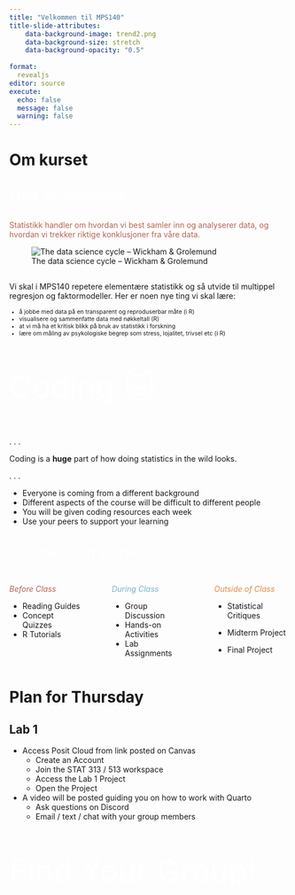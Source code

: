 ```yaml
---
title: "Velkommen til MPS140"
title-slide-attributes:
    data-background-image: trend2.png
    data-background-size: stretch
    data-background-opacity: "0.5"
    
format: 
  revealjs
editor: source
execute: 
  echo: false
  message: false
  warning: false
---
```


# Om  kurset

## 

::: {style="font-size: 2em; color: #FFFFFF;"}
Hva er statistikk?
:::

::: {style="color: #b76352;"}
Statistikk handler om hvordan vi best samler inn og analyserer data, og hvordan vi trekker riktige konklusjoner fra våre data. 
:::


![The data science cycle -- Wickham & Grolemund](../images/transform.png)

## 

Vi skal i MPS140 repetere elementære statistikk og så utvide til multippel regresjon og faktormodeller. Her er noen nye ting vi skal lære: 


::: {style="font-size: 0.75em;"}
-   å jobbe med data på en transparent og reproduserbar måte (i R)
-   visualisere og sammenfatte data med nøkkeltall (R)
-   at vi må ha et kritisk blikk på bruk av statistikk i forskning
-   lære om måling av psykologiske begrep som stress, lojalitet, trivsel etc (i R)
:::

## 

::: {style="font-size: 4em; color: #FFFFFF;"}
Coding 🙀
:::

. . .

Coding is a **huge** part of how doing statistics in the wild looks.

. . .

-   Everyone is coming from a different background
-   Different aspects of the course will be difficult to different people
-   You will be given coding resources each week
-   Use your peers to support your learning

## 

::: {style="font-size: 2em; color: #FFFFFF;"}
Course Components
:::

::: columns
::: {.column width="30%"}
::: {style="color: #b76352;"}
*Before Class*
:::

-   Reading Guides
-   Concept Quizzes
-   R Tutorials
:::

::: {.column width="2%"}
:::

::: {.column width="30%"}
::: {style="color: #76b5c5;"}
*During Class*
:::

-   Group Discussion
-   Hands-on Activities
-   Lab Assignments
:::

::: {.column width="2%"}
:::

::: {.column width="30%"}
::: {style="color: #e28743;"}
*Outside of Class*
:::

-   Statistical Critiques

-   Midterm Project

-   Final Project
:::
:::

##  {background-color="#B6CADA"}

<!-- ::: {style="font-size: 2em; color: #000000;"} -->
<!-- Specifications Based Grading -->
<!-- ::: -->

<!-- ![](images/four_pillars.png) -->

<!-- . . . -->

<!-- ::: {style="color: #000000;"} -->
<!-- Everyone is capable of earning an A! -->
<!-- ::: -->

<!-- ##  {background-color="#B6CADA"} -->

<!-- ::: {style="font-size: 2em; color: #000000;"} -->
<!-- How Smart are You? -->
<!-- ::: -->

<!-- ::: columns -->
<!-- ::: {.column width="30%"} -->
<!-- (2 minutes) -->

<!-- -   Write two *criteria* would you use to *rank* yourself compared to everyone else in this class -->
<!-- ::: -->

<!-- ::: {.column width="2%"} -->
<!-- ::: -->

<!-- ::: {.column width="30%"} -->
<!-- (3 minutes) -->

<!-- -   Talk with the person on your right about the criteria you proposed -->
<!-- ::: -->

<!-- ::: {.column width="2%"} -->
<!-- ::: -->

<!-- ::: {.column width="30%"} -->
<!-- (5 minutes) -->

<!-- -   Share out -->
<!-- -   Person with most vowels in name should be prepared to share! -->
<!-- ::: -->
<!-- ::: -->

<!-- ##  -->

<!-- ::: {style="font-size: 2em; color: #FFFFFF;"} -->
<!-- Cooperative Learning -->
<!-- ::: -->

<!-- is a structured form of small-group learning -->

<!-- . . . -->

<!-- </br> -->

<!-- ::: {style="font-size: 0.85em;"} -->
<!-- -   Roles relate to **how** the work should be done -->
<!--     -   Roles **are not** about breaking up the work intellectually -->
<!-- -   Roles allow each person to contribute to the group in significant ways -->
<!--     -   Each person's participation is necessary to complete the task -->
<!-- ::: -->

<!-- ##  {background-color="#B6CADA"} -->

<!-- ::: {style="font-size: 3em; color: #000000;"} -->
<!-- Group Norms -->
<!-- ::: -->

<!-- ::: columns -->
<!-- ::: {.column width="45%"} -->
<!-- -   Zero tolerance for: racism, sexism, homophobia, transphobia, ageism, ableism -->

<!-- -   Respect one another -->

<!-- -   Intent and impact *both* matter -->
<!-- ::: -->

<!-- ::: {.column width="5%"} -->
<!-- ::: -->

<!-- ::: {.column width="45%"} -->
<!-- -   Non-judgmental -->

<!-- -   Take space, make space -->

<!-- -   Embrace discomfort -->

<!-- -   Make decisions by consensus -->
<!-- ::: -->
<!-- ::: -->

<!-- ##  -->

<!-- ::: {style="font-size: 2em; color: #FFFFFF;"} -->
<!-- How We Learn Together -->
<!-- ::: -->

<!-- ::: columns -->
<!-- ::: {.column width="45%"} -->
<!-- ::: {style="font-size: 0.85em;"} -->
<!-- -   No one is done until everyone is done -->

<!-- -   You have the *right* to ask **anyone** in your group for help -->

<!-- -   You have the *duty* to help **anyone** in your group who asks for help -->
<!-- ::: -->
<!-- ::: -->

<!-- ::: {.column width="5%"} -->
<!-- ::: -->

<!-- ::: {.column width="45%"} -->
<!-- ::: {style="font-size: 0.85em;"} -->
<!-- -   Helping someone means explaining your thinking **not** giving answers or doing the work for them -->

<!-- -   Provide a justification when you make a statement -->

<!-- -   Think and work together -- don't divide up the work -->
<!-- ::: -->
<!-- ::: -->
<!-- ::: -->

<!-- ##  {background-color="#B6CADA"} -->

<!-- ::: {style="font-size: 8em; color: #000000;"} -->
<!-- Break -->
<!-- ::: -->

<!-- #  -->

<!-- ::: {style="font-size: 4.5em;"} -->
<!-- Let's talk about data... -->
<!-- ::: -->

<!-- ##  -->

<!-- ::: {style="font-size: 4em; color: #FFFFFF;"} -->
<!-- Tidy Data -->
<!-- ::: -->

<!-- ![Expected layout of "tidy" datasets](images/tidy-1.png) -->

<!-- ##  -->

<!-- ::: {style="font-size: 2em; color: #FFFFFF;"} -->
<!-- Gender stereotypes in 5-7 year old children -->
<!-- ::: -->

<!-- </br> -->

<!-- ::: {style="font-size: 0.75em;"} -->
<!-- ```{r gender-stereotypes} -->
<!-- #| echo: false -->
<!-- children_gender_stereo[[2]] %>%  -->
<!--   rename(sex = gender) %>%  -->
<!--   sample_n(6) %>% -->
<!--   kable(format = "html") %>%  -->
<!--   kable_styling(bootstrap_options = c("striped", "condensed"),  -->
<!--                 latex_options = "striped") -->

<!-- ``` -->
<!-- ::: -->

<!-- ##  -->

<!-- ::: {style="font-size: 1.5em; color: #FFFFFF;"} -->
<!-- Body girth and skeletal diameter measurements -->
<!-- ::: -->

<!-- ::: {style="font-size: 0.75em;"} -->
<!-- ```{r body-girth} -->
<!-- #| echo: false -->
<!-- bdims %>%  -->
<!--   sample_n(6) %>%  -->
<!--   select(age, wgt, hgt, sex, sho_gi, wai_gi, nav_gi, hip_gi) %>%  -->
<!--   kable() %>%  -->
<!--   kable_styling(bootstrap_options = c("striped", "condensed"),  -->
<!--                 latex_options = "striped") -->
<!-- ``` -->
<!-- ::: -->

<!-- ##  -->

<!-- ::: {style="font-size: 2em; color: #FFFFFF;"} -->
<!-- NBA player of the week -->
<!-- ::: -->

<!-- </br> -->

<!-- ::: {style="font-size: 0.75em;"} -->
<!-- ```{r nba} -->
<!-- #| echo: false -->
<!-- nba %>%  -->
<!--   sample_n(6) %>% -->
<!--   select(Age:Position) %>%  -->
<!--   kable(format = "html") %>%  -->
<!--     kable_styling(bootstrap_options = c("striped", "condensed"),  -->
<!--                 latex_options = "striped") -->
<!-- ``` -->
<!-- ::: -->

<!-- ##  {background-color="#B6CADA"} -->

<!-- ::: {style="font-size: 3em; color: #000000;"} -->
<!-- Your Turn -->
<!-- ::: -->

<!-- ::: {style="font-size: 0.75em;"} -->
<!-- Every year, the US releases to the public a large data set containing information on births recorded in the country. -->

<!-- A total of 13 variables were collected on every birth, including information about: -->

<!-- -   the birth (baby weight, sex of baby, premie status) -->
<!-- -   the pregnancy (hospital visits, length of gestation, ) -->
<!-- -   the birth parent's attributes (age, smoking status, marital status, race) -->
<!-- -   the partner's age -->
<!-- ::: -->

<!-- . . . -->

<!-- ::: {style="color: #b76352;"} -->
<!-- How would you expect this dataframe to look? -->
<!-- ::: -->

<!-- ##  -->

<!-- ::: {style="font-size: 2em;"} -->
<!-- Military Spending -->
<!-- ::: -->

<!-- ::: {style="font-size: 0.75em;"} -->
<!-- ```{r} -->
<!-- #| echo: false -->
<!-- #| label: wide-data -->

<!-- countries <- tibble(Country =  -->
<!--                       c("Sweden",  -->
<!--                         "Norway",  -->
<!--                         "Australia",  -->
<!--                         "USA",  -->
<!--                         "Africa") -->
<!--                     ) -->

<!-- military %>%  -->
<!--   semi_join(countries, by = "Country") %>%  -->
<!--   select(Country, `2010`:`2019`) %>%  -->
<!--   mutate(across(.cols = `2010`:`2019`,  -->
<!--                 .fns = ~ as.numeric(.x) * 100)) %>%  -->
<!--   kable() %>%  -->
<!--   kable_styling(bootstrap_options = c("striped", "condensed"),  -->
<!--                 latex_options = "striped") -->
<!-- ``` -->
<!-- ::: -->

<!-- . . . -->

<!-- </br> -->

<!-- ::: {style="color: #b76352;"} -->
<!-- Do these data satisfy the "tidy" principles? -->
<!-- ::: -->

<!-- ##  -->

<!-- ::: {style="font-size: 2em;"} -->
<!-- Vehicle Efficiency -->
<!-- ::: -->

<!-- ::: {style="font-size: 0.75em;"} -->
<!-- ```{r} -->
<!-- #| echo: false -->
<!-- #| label: row-names -->

<!-- mtcars %>%  -->
<!--   sample_n(size = 4, replace = FALSE) %>%  -->
<!--   kable() %>%  -->
<!--   kable_styling(bootstrap_options = c("striped", "condensed"),  -->
<!--                 latex_options = "striped") -->
<!-- ``` -->
<!-- ::: -->

<!-- . . . -->

<!-- </br> -->

<!-- ::: {style="color: #b76352;"} -->
<!-- Do these data satisfy the "tidy" principles? -->
<!-- ::: -->

<!-- ##  {background-color="#B6CADA"} -->

<!-- ![Artwork by [\@allison_horst](https://twitter.com/allison_horst)](images/tidy-data.jpg) -->

<!-- ##  -->

<!-- ::: {style="font-size: 2em; color: #FFFFFF;"} -->
<!-- Types of Variables -->
<!-- ::: -->

<!-- </br> -->

<!-- ![Diagram of types of variables we will analyze!](images/variables.png) -->

<!-- ##  {background-color="#B6CADA"} -->

<!-- <center>![](images/continuous-discrete.jpeg)</center> -->

<!-- ##  {background-color="#B6CADA"} -->

<!-- ![](images/nominal_ordinal_binary.png) -->

<!-- ##  -->

<!-- ::: {style="font-size: 2em; color: #76b5c5;"} -->
<!-- Your Turn (90-seconds) -->
<!-- ::: -->

<!-- </br> -->

<!-- Write down one example of: -->

<!-- -   a **continuous, numerical** variable -->

<!-- -   a **discrete, numerical** variable -->

<!-- -   an **ordinal, categorical** variable -->

<!-- -   a **regular, categorical** variable -->

<!-- . . . -->

<!-- ::: {style="font-size: 1.5em; color: #e28743;"} -->
<!-- Share out! -->
<!-- ::: -->

<!-- #  {background-color="#B6CADA"} -->

<!-- ::: {style="font-size: 4em; color: #000000;"} -->
<!-- Lab Warm-up -->
<!-- ::: -->

<!-- ##  -->

<!-- ::: {style="font-size: 2em; color: #FFFFFF;"} -->
<!-- Data Types in `R` -->
<!-- ::: -->

<!-- ```{r} -->
<!-- #| echo: false -->
<!-- births_small <- births14  %>%  -->
<!--   mutate(sex = as.factor(sex)) %>%  -->
<!--   select(-visits, -mature, -marital)  -->
<!-- ``` -->

<!-- ::: {style="font-size: 0.75em;"} -->
<!-- ```{r} -->
<!-- #| echo: true -->
<!-- #| code-line-numbers: false -->
<!-- glimpse(births_small) -->
<!-- ``` -->
<!-- ::: -->

<!-- ::: columns -->
<!-- ::: {.column width="45%"} -->
<!-- What do you think `dbl` means? -->

<!-- How is that different from `int`? -->
<!-- ::: -->

<!-- ::: {.column width="5%"} -->
<!-- ::: -->

<!-- ::: {.column width="45%"} -->
<!-- What does `chr` mean? -->

<!-- How might it differ from `fct`? -->
<!-- ::: -->
<!-- ::: -->

<!-- # Other Foundational Concepts -->

<!-- ##  -->

<!-- ::: {style="font-size: 2em; color: #FFFFFF;"} -->
<!-- Types of Studies -->
<!-- ::: -->

<!-- ::: columns -->
<!-- ::: {.column width="40%"} -->
<!-- *Experiment* -->

<!-- -   randomization -->
<!-- -   replication -->
<!-- -   controlling -->
<!-- -   blocking -->
<!-- ::: -->

<!-- ::: {.column width="5%"} -->
<!-- ::: -->

<!-- ::: {.column width="55%"} -->
<!-- *Observational Study* -->

<!-- -   collect data in a way that does not directly interfere with how the data arise -->
<!-- ::: -->
<!-- ::: -->

<!-- ##  -->

<!-- ::: {style="font-size: 2em; color: #FFFFFF;"} -->
<!-- Relationships Between Variables -->
<!-- ::: -->

<!-- </br> -->

<!-- explanatory variable $\rightarrow$ *might affect* $\rightarrow$ response variable -->

<!-- . . . -->

<!-- -   If two variables are not associated, then they are said to be **independent**. -->

<!-- -   If two variables are associated, then they are said to be **dependent**. -->

<!-- ##  -->

<!-- ::: {style="font-size: 2em; color: #FFFFFF;"} -->
<!-- Causal Inference -->
<!-- ::: -->

<!-- </br> -->

<!-- association $\neq$ causation -->

<!-- </br> -->

<!-- . . . -->

<!-- What do you need to say that the explanatory variable [*causes*]{style="color: #e28743;"} a change in the response variable? -->

# Plan for Thursday

## Lab 1

-   Access Posit Cloud from link posted on Canvas
    -   Create an Account
    -   Join the STAT 313 / 513 workspace
    -   Access the Lab 1 Project
    -   Open the Project
-   A video will be posted guiding you on how to work with Quarto
    -   Ask questions on Discord
    -   Email / text / chat with your group members

## 

::: {style="font-size: 4em; color: #FFFFFF;"}
Find Your Group!
:::
